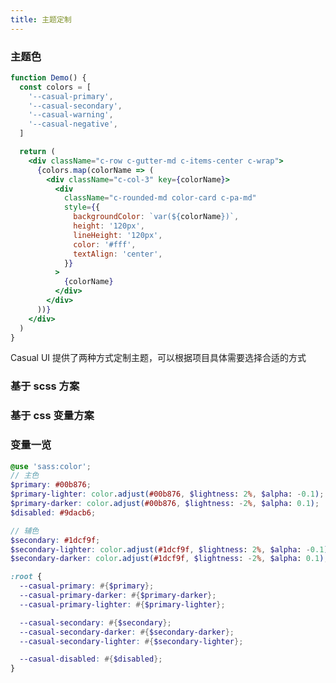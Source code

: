 ```yaml
---
title: 主题定制
---
```


### 主题色

```jsx live
function Demo() {
  const colors = [
    '--casual-primary',
    '--casual-secondary',
    '--casual-warning',
    '--casual-negative',
  ]

  return (
    <div className="c-row c-gutter-md c-items-center c-wrap">
      {colors.map(colorName => (
        <div className="c-col-3" key={colorName}>
          <div
            className="c-rounded-md color-card c-pa-md"
            style={{
              backgroundColor: `var(${colorName})`,
              height: '120px',
              lineHeight: '120px',
              color: '#fff',
              textAlign: 'center',
            }}
          >
            {colorName}
          </div>
        </div>
      ))}
    </div>
  )
}
```

Casual UI 提供了两种方式定制主题，可以根据项目具体需要选择合适的方式

### 基于 scss 方案

### 基于 css 变量方案

### 变量一览

```scss title="packages/styles/variables.scss"
@use 'sass:color';
// 主色
$primary: #00b876;
$primary-lighter: color.adjust(#00b876, $lightness: 2%, $alpha: -0.1);
$primary-darker: color.adjust(#00b876, $lightness: -2%, $alpha: 0.1);
$disabled: #9dacb6;

// 辅色
$secondary: #1dcf9f;
$secondary-lighter: color.adjust(#1dcf9f, $lightness: 2%, $alpha: -0.1);
$secondary-darker: color.adjust(#1dcf9f, $lightness: -2%, $alpha: 0.1);

:root {
  --casual-primary: #{$primary};
  --casual-primary-darker: #{$primary-darker};
  --casual-primary-lighter: #{$primary-lighter};

  --casual-secondary: #{$secondary};
  --casual-secondary-darker: #{$secondary-darker};
  --casual-secondary-lighter: #{$secondary-lighter};

  --casual-disabled: #{$disabled};
}
```
